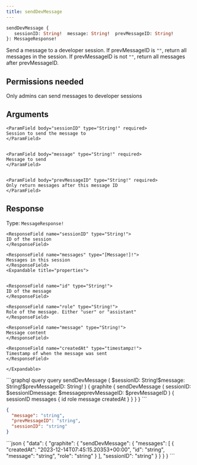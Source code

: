 ```yaml
---
title: sendDevMessage
---
```


```graphql
sendDevMessage {
   sessionID: String!  message: String!  prevMessageID: String! 
}: MessageResponse!
```

Send a message to a developer session.
If prevMessageID is `""`, return all messages in the session.
If prevMessageID is not `""`, return all messages after prevMessageID.

## Permissions needed

Only admins can send messages to developer sessions


## Arguments



    <ParamField body="sessionID" type="String!" required>
    Session to send the message to
    </ParamField>


    <ParamField body="message" type="String!" required>
    Message to send
    </ParamField>


    <ParamField body="prevMessageID" type="String!" required>
    Only return messages after this message ID
    </ParamField>



## Response

Type: `MessageResponse!`





    
    <ResponseField name="sessionID" type="String!">
    ID of the session
    </ResponseField>
    
    <ResponseField name="messages" type="[Message!]!">
    Messages in this session
    </ResponseField>
    <Expandable title="properties">
    
    
    <ResponseField name="id" type="String!">
    ID of the message
    </ResponseField>
    
    <ResponseField name="role" type="String!">
    Role of the message. Either "user" or "assistant"
    </ResponseField>
    
    <ResponseField name="message" type="String!">
    Message content
    </ResponseField>
    
    <ResponseField name="createdAt" type="timestampz!">
    Timestamp of when the message was sent
    </ResponseField>
    
    </Expandable>
    
    



<RequestExample>
```graphql query
query sendDevMessage (
  $sessionID: String!$message: String!$prevMessageID: String!
) {
  graphite {
    sendDevMessage (
      sessionID: $sessionIDmessage: $messageprevMessageID: $prevMessageID
    ) {
      sessionID
      messages {
        id
        role
        message
        createdAt
        }
    }
  }
}
```

```json variables
{
  "message": "string",
  "prevMessageID": "string",
  "sessionID": "string"
}
```
</RequestExample>

<ResponseExample>
```json
{
  "data": {
    "graphite": {
      "sendDevMessage": {
        "messages": [
          {
            "createdAt": "2023-12-14T07:45:15.20353+00:00",
            "id": "string",
            "message": "string",
            "role": "string"
          }
        ],
        "sessionID": "string"
      }
    }
  }
}
```
</ResponseExample>
